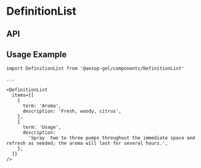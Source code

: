 
<Meta
  title="DefinitionList"
  component={DefinitionList}
  decorators={[withKnobs]}
/>

# DefinitionList

<Preview>
  <Story name="DefinitionList docs">
    <DefinitionList
      items={object('items', DefinitionListFixture.items, 'items')}
    />
  </Story>
</Preview>

## API

<Props of={DefinitionList} />

## Usage Example

```
import DefinitionList from '@aesop-gel/components/DefinitionList'

...

<DefinitionList
  items={[
    {
      term: 'Aroma',
      description: 'Fresh, woody, citrus',
    },
    {
      term: 'Usage',
      description:
        'Spray  two to three pumps throughout the immediate space and refresh as needed; the aroma will last for several hours.',
    },
  ]}
/>
```
